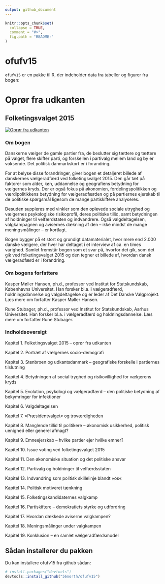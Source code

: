 ```yaml
---
output: github_document
---
```


<!-- README.md is generated from README.Rmd. Please edit that file -->

```r
knitr::opts_chunk$set(
  collapse = TRUE,
  comment = "#>",
  fig.path = "README-"
)
```

# ofufv15

`ofufv15` er en pakke til R, der indeholder data fra tabeller og figurer fra bogen:      
     
# Oprør fra udkanten
## Folketingsvalget 2015

[![Oprør fra udkanten](https://www.djoef-forlag.dk/media/2a88e9c7-4974-4e8f-8ede-a9acc2a57716/624029068/Covers/J%C3%98F/3000-3999/OpgoerFraUdkanten.djoef.forlag.jpg?w=300)](https://www.djoef-forlag.dk/da/boeger/o/oproer-fra-udkanten)     
    
### Om bogen
Danskerne vælger de gamle partier fra, de beslutter sig tættere og tættere på valget, flere skifter parti, og forskellen i partivalg mellem land og by er voksende. Det politisk danmarkskort er i forandring.

For at belyse disse forandringer, giver bogen et detaljeret billede af danskernes vælgeradfærd ved folketingsvalget 2015. Den går tæt på faktorer som alder, køn, uddannelse og geografiens betydning for vælgernes kryds. Der er også fokus på økonomien, fordelingspolitikken og værdipolitikkens betydning for vælgeradfærden og på partiernes ejerskab til de politiske spørgsmål ligesom de mange partiskiftere analyseres.

Desuden suppleres med vinkler som den oplevede sociale utryghed og vælgernes psykologiske risikoprofil, deres politiske tillid, samt betydningen af holdninger til velfærdstaten og indvandrere. Også valgdeltagelsen, valgkampagnen og avisernes dækning af den – ikke mindst de mange meningsmålinger – er kortlagt.

Bogen bygger på et stort og grundigt datamaterialet, hvor mere end 2.000 danske vælgere, der hver har deltaget i et interview af ca. en times varighed. Samlet fremstår bogen som et svar på, hvorfor det gik, som det gik ved folketingsvalget 2015 og den tegner et billede af, hvordan dansk vælgeradfærd er i forandring.


### Om bogens forfattere
Kasper Møller Hansen, ph.d., professor ved Institut for Statskundskab, Københavns Universitet. Han forsker bl.a. i vælgeradfærd, holdningsdannelse og valgdeltagelse og er leder af Det Danske Valgprojekt. Læs mere om forfatter Kasper Møller Hansen.

Rune Stubager, ph.d., professor ved Institut for Statskundskab, Aarhus Universitet. Han forsker bl.a. i vælgeradfærd og holdningsdannelse. Læs mere om forfatter Rune Stubager.  

###  Indholdsoversigt
Kapitel 1. Folketingsvalget 2015 – oprør fra udkanten

Kapitel 2. Portræt af vælgernes socio-demografi

Kapitel 3. Stenbroen og udkantsdanmark – geografiske forskelle i partiernes tilslutning

Kapitel 4. Betydningen af social tryghed og risikovillighed for vælgerens kryds

Kapitel 5. Evolution, psykologi og vælgeradfærd – den politiske betydning af bekymringer for infektioner

Kapitel 6. Valgdeltagelsen

Kapitel 7. »Præsidentvalget« og troværdigheden

Kapitel 8. Manglende tillid til politikere – økonomisk usikkerhed, politisk uenighed eller generel afmagt?

Kapitel 9. Emneejerskab – hvilke partier ejer hvilke emner?

Kapitel 10. Issue voting ved folketingsvalget 2015

Kapitel 11. Den økonomiske situation og det politiske ansvar

Kapitel 12. Partivalg og holdninger til velfærdsstaten

Kapitel 13. Indvandring som politisk skillelinje blandt »os«

Kapitel 14. Politisk motiveret tænkning

Kapitel 15. Folketingskandidaternes valgkamp

Kapitel 16. Partiskiftere – demokratiets styrke og udfordring

Kapitel 17. Hvordan dækkede aviserne valgkampen?

Kapitel 18. Meningsmålinger under valgkampen

Kapitel 19. Konklusion – en samlet vælgeradfærdsmodel



## Sådan installerer du pakken

Du kan installere ofufv15 fra github sådan:

```r
# install.packages("devtools")
devtools::install_github("56north/ofufv15")
```
